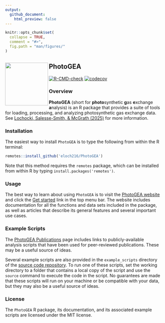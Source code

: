 ```yaml
---
output:
  github_document:
    html_preview: false
---
```


<!-- README.md is generated from README.Rmd. Please edit that file.      -->
<!-- To locally generate README.md, run rmarkdown::render('README.Rmd'). -->

```r
knitr::opts_chunk$set(
  collapse = TRUE,
  comment = "#>",
  fig.path = "man/figures/"
)
```

## PhotoGEA <a href="https://eloch216.github.io/PhotoGEA/"><img src="man/figures/logo.svg" align="left" style="height:138px"></a>

<!-- badges: start -->
[![R-CMD-check](https://github.com/eloch216/PhotoGEA/actions/workflows/R-CMD-check.yaml/badge.svg)](https://github.com/eloch216/PhotoGEA/actions/workflows/R-CMD-check.yaml)
[![codecov](https://codecov.io/gh/eloch216/PhotoGEA/graph/badge.svg)](https://app.codecov.io/gh/eloch216/PhotoGEA?branch=main)
<!-- badges: end -->

### Overview

**PhotoGEA** (short for **photo**synthetic **g**as **e**xchange **a**nalysis) is
an R package that provides a suite of tools for loading, processing, and
analyzing photosynthetic gas exchange data. See
[Lochocki, Salesse-Smith, & McGrath (2025)](https://doi.org/10.1111/pce.15501)
for more information.

### Installation

The easiest way to install `PhotoGEA` is to type the following from within the R
terminal:

```r
remotes::install_github('eloch216/PhotoGEA')
```

Note that this method requires the `remotes` package, which can be installed
from within R by typing `install.packages('remotes')`.

### Usage

The best way to learn about using `PhotoGEA` is to visit the
[PhotoGEA website](https://eloch216.github.io/PhotoGEA/index.html) and click the
[Get started](https://eloch216.github.io/PhotoGEA/articles/PhotoGEA.html) link
in the top menu bar. The website includes documentation for all the functions
and data sets included in the package, as well as articles that describe its
general features and several important use cases.

### Example Scripts

The [PhotoGEA
Publications](https://eloch216.github.io/PhotoGEA/articles/publications.html)
page includes links to publicly-available analysis scripts that have been used
for peer-reviewed publications. These may be a useful source of ideas.

Several example scripts are also provided in the `example_scripts` directory of
the [source code repository](https://github.com/eloch216/PhotoGEA). To run one
of these scripts, set the working directory to a folder that contains a local
copy of the script and use the `source` command to execute the code in the
script. No guarantees are made that these scripts will run on your machine or be
compatible with your data, but they may also be a useful source of ideas.

### License

The `PhotoGEA` R package, its documentation, and its associated example scripts
are licensed under the MIT license.
